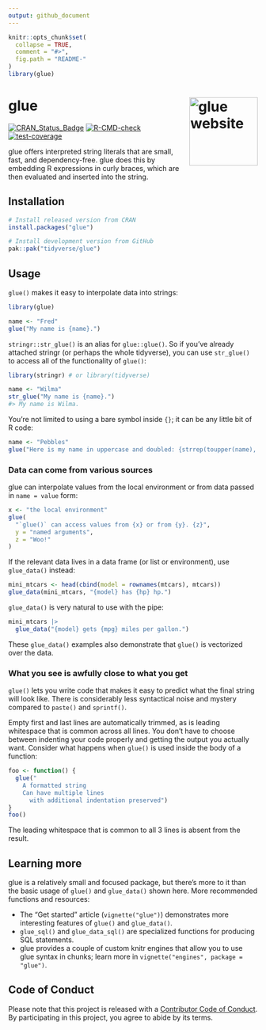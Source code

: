 ```yaml
---
output: github_document
---
```


<!-- README.md is generated from README.Rmd. Please edit that file -->

```r
knitr::opts_chunk$set(
  collapse = TRUE,
  comment = "#>",
  fig.path = "README-"
)
library(glue)
```

# glue <a href="https://glue.tidyverse.org"><img src="man/figures/logo.png" align="right" height="138" alt="glue website" /></a>

<!-- badges: start -->
[![CRAN_Status_Badge](https://www.r-pkg.org/badges/version/glue)](https://cran.r-project.org/package=glue)
[![R-CMD-check](https://github.com/tidyverse/glue/actions/workflows/R-CMD-check.yaml/badge.svg)](https://github.com/tidyverse/glue/actions/workflows/R-CMD-check.yaml)
[![test-coverage](https://github.com/tidyverse/glue/actions/workflows/test-coverage.yaml/badge.svg)](https://github.com/tidyverse/glue/actions/workflows/test-coverage.yaml)
<!-- badges: end -->

glue offers interpreted string literals that are small, fast, and dependency-free.
glue does this by embedding R expressions in curly braces, which are then evaluated and inserted into the string.

## Installation

::: .pkgdown-release
```r
# Install released version from CRAN
install.packages("glue")
```
:::

::: .pkgdown-devel
```r
# Install development version from GitHub
pak::pak("tidyverse/glue")
```
:::

## Usage

`glue()` makes it easy to interpolate data into strings:

```r
library(glue)

name <- "Fred"
glue("My name is {name}.")
```

`stringr::str_glue()` is an alias for `glue::glue()`.
So if you've already attached stringr (or perhaps the whole tidyverse), you can use `str_glue()` to access all of the functionality of `glue()`:

```r
library(stringr) # or library(tidyverse)

name <- "Wilma"
str_glue("My name is {name}.")
#> My name is Wilma.
```

You're not limited to using a bare symbol inside `{}`; it can be any little bit of R code:

```r
name <- "Pebbles"
glue("Here is my name in uppercase and doubled: {strrep(toupper(name), 2)}.")
```

### Data can come from various sources

glue can interpolate values from the local environment or from data passed in `name = value` form:

```r
x <- "the local environment"
glue(
  "`glue()` can access values from {x} or from {y}. {z}",
  y = "named arguments",
  z = "Woo!"
)
```

If the relevant data lives in a data frame (or list or environment), use `glue_data()` instead:

```r
mini_mtcars <- head(cbind(model = rownames(mtcars), mtcars))
glue_data(mini_mtcars, "{model} has {hp} hp.")
```

`glue_data()` is very natural to use with the pipe:

```r
mini_mtcars |>
  glue_data("{model} gets {mpg} miles per gallon.")
```

These `glue_data()` examples also demonstrate that `glue()` is vectorized over the data.

### What you see is awfully close to what you get

`glue()` lets you write code that makes it easy to predict what the final string will look like.
There is considerably less syntactical noise and mystery compared to `paste()` and `sprintf()`.

Empty first and last lines are automatically trimmed, as is leading whitespace that is common across all lines.
You don't have to choose between indenting your code properly and getting the output you actually want.
Consider what happens when `glue()` is used inside the body of a function:

```r
foo <- function() {
  glue("
    A formatted string
    Can have multiple lines
      with additional indentation preserved")
}
foo()
```

The leading whitespace that is common to all 3 lines is absent from the result.

## Learning more

glue is a relatively small and focused package, but there's more to it than the basic usage of `glue()` and `glue_data()` shown here.
More recommended functions and resources:

* The "Get started" article (`vignette("glue")`) demonstrates more interesting features of `glue()` and `glue_data()`.
* `glue_sql()` and `glue_data_sql()` are specialized functions for producing SQL statements.
* glue provides a couple of custom knitr engines that allow you to use glue syntax in chunks; learn more in `vignette("engines", package = "glue")`.

## Code of Conduct

Please note that this project is released with a [Contributor Code of Conduct](https://glue.tidyverse.org/CODE_OF_CONDUCT.html).
By participating in this project, you agree to abide by its terms.
